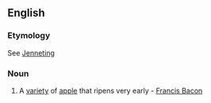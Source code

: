 ==English==

===Etymology===
See [[Jenneting]]

===Noun===
{{en-noun}}
# A [[variety]] of [[apple]] that ripens very early - [[w:Francis Bacon|Francis Bacon]]